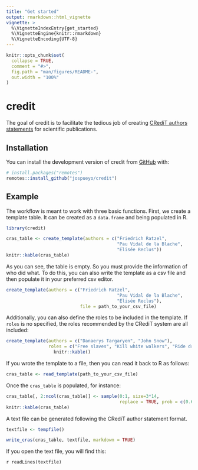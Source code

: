 ```yaml
---
title: "Get started"
output: rmarkdown::html_vignette
vignette: >
  %\VignetteIndexEntry{get_started}
  %\VignetteEngine{knitr::rmarkdown}
  %\VignetteEncoding{UTF-8}
---
```

```r
knitr::opts_chunk$set(
  collapse = TRUE,
  comment = "#>",
  fig.path = "man/figures/README-",
  out.width = "100%"
)
```

# credit

The goal of credit is to facilitate the tedious job of creating [CRediT authors statements](https://credit.niso.org/) for scientific publications.

## Installation

You can install the development version of credit from [GitHub](https://github.com/) with:

``` r
# install.packages("remotes")
remotes::install_github("jospueyo/credit")
```

## Example

The workflow is meant to work with three basic functions. First, we create a template table. It can be created as a `data.frame` and being populated in R. 

```r
library(credit)

cras_table <- create_template(authors = c("Friedrich Ratzel", 
                                          "Pau Vidal de la Blache", 
                                          "Élisée Reclus"))
knitr::kable(cras_table)

```
As you can see, the table is empty. So you must provide the information of who did what. To do this, you can also write the template as a csv file and then populate it in your preferred csv editor.

```r

create_template(authors = c("Friedrich Ratzel", 
                                          "Pau Vidal de la Blache", 
                                          "Élisée Reclus"),
                            file = path_to_your_csv_file)

```

Additionally, you can also define the roles to be included in the template. If `roles` is no specified, the roles recommended by the CRediT system are all included:

```r

create_template(authors = c("Danaerys Targaryen", "John Snow"),
                roles = c("Free slaves", "Kill white walkers", "Ride dragons")) |> 
                  knitr::kable()

```

If you wrote the template to a file, then you can read it back to R as follows:

```r

cras_table <- read_template(path_to_your_csv_file)

```

Once the `cras_table` is populated, for instance:

```r

cras_table[, 2:ncol(cras_table)] <- sample(0:1, size=3*14, 
                                           replace = TRUE, prob = c(0.6, 0.4))
knitr::kable(cras_table)

```

A text file can be generated following the CRediT author statement format.

```r

textfile <- tempfile()

write_cras(cras_table, textfile, markdown = TRUE)

```

If you open the text file, you will find this:

`r readLines(textfile)`
